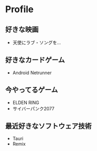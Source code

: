 ---
---
# Profile
## 好きな映画
* 天使にラブ・ソングを...

## 好きなカードゲーム
* Android Netrunner

## 今やってるゲーム
* ELDEN RING
* サイバーパンク2077

## 最近好きなソフトウェア技術
* Tauri
* Remix

